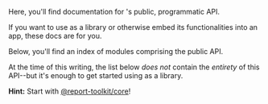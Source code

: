 <!-- this file is not directly ingested by Gatsby; it is used by TypeDoc as a partial in the index file it generates -->

<PageDescription>

Here, you'll find documentation for <Metadata prop="packageName"/>'s public, programmatic API.

If you want to use <Metadata prop="packageName"/> as a library or otherwise embed its functionalities into an app, these docs are for you.

</PageDescription>

Below, you'll find an index of modules comprising the public API.

<InlineNotification kind="warning">

At the time of this writing, the list below _does not_ contain the _entirety_ of this API--but it's enough to get started using <Metadata prop="packageName"/> as a library.

</InlineNotification>

**Hint:** Start with [@report-toolkit/core](modules/report_toolkit_core)!
